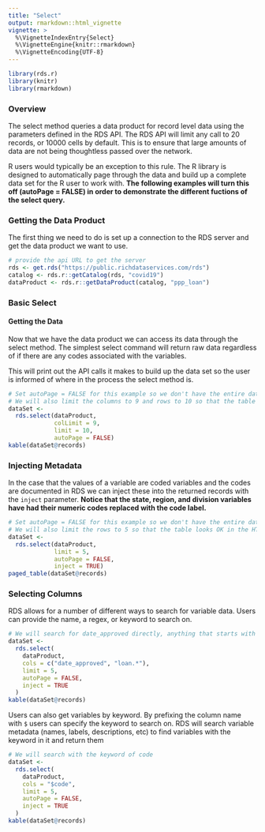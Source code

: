 ```yaml
---
title: "Select"
output: rmarkdown::html_vignette
vignette: >
  %\VignetteIndexEntry{Select}
  %\VignetteEngine{knitr::rmarkdown}
  %\VignetteEncoding{UTF-8}
---
```


<style>
  table {
     width: 100%;
  }
  
  th, td {
    font-size: 8pt;
  }
</style>

```r
library(rds.r)
library(knitr)
library(rmarkdown)
```
### Overview 

The select method queries a data product for record level data using the parameters defined in the RDS API. The RDS API will limit any call to 20 records, or 10000 cells by default. This is to ensure that large amounts of data are not being thoughtless passed over the network.

R users would typically be an exception to this rule. The R library is designed to automatically page through the data and build up a complete data set for the R user to work with. **The following examples will turn this off (autoPage = FALSE) in order to demonstrate the different fuctions of the select query.**

### Getting the Data Product

The first thing we need to do is set up a connection to the RDS server and get the data product we want to use.

```r
# provide the api URL to get the server
rds <- get.rds("https://public.richdataservices.com/rds")
catalog <- rds.r::getCatalog(rds, "covid19")
dataProduct <- rds.r::getDataProduct(catalog, "ppp_loan")
```

### Basic Select 


#### Getting the Data

Now that we have the data product we can access its data through the select method. The simplest select command will return raw data regardless of if there are any codes associated with the variables. 

This will print out the API calls it makes to build up the data set so the user is informed of where in the process the select method is. 

```r
# Set autoPage = FALSE for this example so we don't have the entire data set.
# We will also limit the columns to 9 and rows to 10 so that the table looks OK in the HTML.
dataSet <-
  rds.select(dataProduct,
             colLimit = 9,
             limit = 10,
             autoPage = FALSE)
kable(dataSet@records)
```

### Injecting Metadata

In the case that the values of a variable are coded variables and the codes are documented in RDS we can inject these into the returned records with the `inject` parameter. **Notice that the state, region, and division variables have had their numeric codes replaced with the code label.**

```r
# Set autoPage = FALSE for this example so we don't have the entire data set.
# We will also limit the rows to 5 so that the table looks OK in the HTML.
dataSet <-
  rds.select(dataProduct,
             limit = 5,
             autoPage = FALSE,
             inject = TRUE)
paged_table(dataSet@records)
```

### Selecting Columns

RDS allows for a number of different ways to search for variable data. Users can provide the name, a regex, or keyword to search on. 

```r
# We will search for date_approved directly, anything that starts with loan (regex)
dataSet <-
  rds.select(
    dataProduct,
    cols = c("date_approved", "loan.*"),
    limit = 5,
    autoPage = FALSE,
    inject = TRUE
  )
kable(dataSet@records)
```

Users can also get variables by keyword. By prefixing the column name with `$` users can specify the keyword to search on. RDS will search variable metadata (names, labels, descriptions, etc) to find variables with the keyword in it and return them
```r
# We will search with the keyword of code
dataSet <-
  rds.select(
    dataProduct,
    cols = "$code",
    limit = 5,
    autoPage = FALSE,
    inject = TRUE
  )
kable(dataSet@records)
```